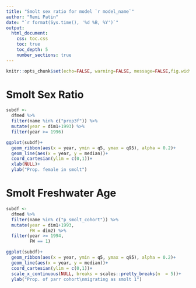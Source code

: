 ```yaml
---
title: "Smolt sex ratio for model `r model_name`"
author: "Remi Patin"
date: "`r format(Sys.time(), '%d %B, %Y')`"
output:
  html_document:
    css: toc.css
    toc: true
    toc_depth: 5
    number_sections: true
---
```


```r
knitr::opts_chunk$set(echo=FALSE, warning=FALSE, message=FALSE,fig.width=8,fig.height=4,bg="transparent")
```

# Smolt Sex Ratio

```r
subdf <-
  dfmed %>% 
  filter(name %in% c("prop3f")) %>% 
  mutate(year = dim1+1993) %>% 
  filter(year >= 1996) 

ggplot(subdf)+
  geom_ribbon(aes(x = year, ymin = q5, ymax = q95), alpha = 0.2)+
  geom_line(aes(x = year, y = median))+
  coord_cartesian(ylim = c(0,1))+
  xlab(NULL)+
  ylab("Prop. female in smolt")
```

# Smolt Freshwater Age

```r
subdf <-
  dfmed %>% 
  filter(name %in% c("p_smolt_cohort")) %>% 
  mutate(year = dim1+1993,
         FW = dim2) %>% 
  filter(year >= 1994,
         FW == 1) 

ggplot(subdf)+
  geom_ribbon(aes(x = year, ymin = q5, ymax = q95), alpha = 0.2)+
  geom_line(aes(x = year, y = median))+
  coord_cartesian(ylim = c(0,1))+
  scale_x_continuous(NULL, breaks = scales::pretty_breaks(n  = 5))+
  ylab("Prop. of parr cohort\nmigrating as smolt 1")
```

